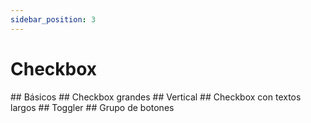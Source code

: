 ```yaml
---
sidebar_position: 3
---
```



# Checkbox

<div className="space-y-8 use-h2-only-for-anchors">
	## Básicos
	<Basic />
	## Checkbox grandes
	<Large />
	## Vertical
	<Vertical />
	## Checkbox con textos largos
	<LongText />
	## Toggler
	<Toggler />
	## Grupo de botones
	<ButtonGroup />
</div>
